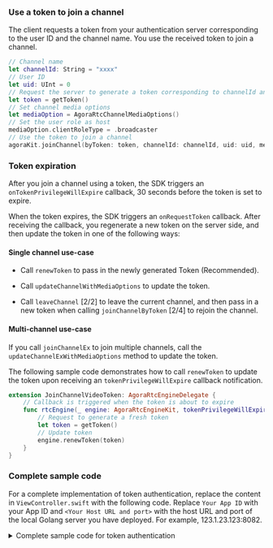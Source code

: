 
### Use a token to join a channel

The client requests a token from your authentication server corresponding to the user ID and the channel name. You use the received token to join a channel.

```swift
// Channel name
let channelId: String = "xxxx"
// User ID
let uid: UInt = 0
// Request the server to generate a token corresponding to channelId and uid
let token = getToken()
// Set channel media options
let mediaOption = AgoraRtcChannelMediaOptions()
// Set the user role as host
mediaOption.clientRoleType = .broadcaster
// Use the token to join a channel
agoraKit.joinChannel(byToken: token, channelId: channelId, uid: uid, mediaOptions: mediaOption)
```

### Token expiration 

After you join a channel using a token, the SDK triggers an `onTokenPrivilegeWillExpire` callback, 30 seconds before the token is set to expire.

When the token expires, the SDK triggers an `onRequestToken` callback. After receiving the callback, you regenerate a new token on the server side, and then update the token in one of the following ways:

#### Single channel use-case

* Call `renewToken` to pass in the newly generated Token (Recommended).

* Call `updateChannelWithMediaOptions` to update the token.

* Call `leaveChannel` [2/2] to leave the current channel, and then pass in a new token when calling `joinChannelByToken` [2/4] to rejoin the channel.

#### Multi-channel use-case

If you call `joinChannelEx` to join multiple channels, call the `updateChannelExWithMediaOptions` method to update the token.

The following sample code demonstrates how to call `renewToken` to update the token upon receiving an `tokenPrivilegeWillExpire` callback notification.

```swift
extension JoinChannelVideoToken: AgoraRtcEngineDelegate {
    // Callback is triggered when the token is about to expire
    func rtcEngine(_ engine: AgoraRtcEngineKit, tokenPrivilegeWillExpire token: String) {
        // Request to generate a fresh token
        let token = getToken()
        // Update token
        engine.renewToken(token)
    }
}
```

### Complete sample code

For a complete implementation of token authentication, replace the content in `ViewController.swift` with the following code. Replace `Your App ID` with your App ID and `<Your Host URL and port>` with the host URL and port of the local Golang server you have deployed. For example, 123.1.23.123:8082.

<details>
<summary>Complete sample code for token authentication</summary>
<CodeBlock language="java" showLineNumbers>
{`import UIKit

public enum TokenError: Error{
    case noData
    case invalidData
}

class ViewController: UIViewController {
    var localView: UIView!
    var remoteView: UIView!

    var agoraKit: AgoraRtcEngineKit!

    override func viewDidLoad() {
        super.viewDidLoad()
        //After loading the view, you can make other settings
        initView()
        initializeAgoraEngine()
        setClientRole()
        setupLocalVideo()
        fetchToken(channelName: "test", userId: 1234, role: 1){ result in
            switch result {
            case .success(let token):
                print("token is: \(token)")
                self.joinChannel(token: token)
            case .failure(let err):
                print("Could not fetch token: \(err)")
            }
        }
    }

    override func viewDidLayoutSubviews(){
        super.viewDidLayoutSubviews()
        remoteView.frame = self.view.bounds
        localView.frame = CGRect(x: self.view.bounds.width - 90, y: 0, width: 90, height: 160)
    }

    override func viewDidDisappear(_ animated: Bool) {
        super.viewDidDisappear(true)
        leaveChannel()
        destroy()
    }

    func initView(){
        remoteView = UIView()
        self.view.addSubview(remoteView)
        localView = UIView()
        self.view.addSubview(localView)
    }

    func initializeAgoraEngine(){
        let config = AgoraRtcEngineConfig()
        config.appId = "Your App ID"
        config.channelProfile = .liveBroadcasting
        agoraKit = AgoraRtcEngineKit.sharedEngine(with: config, delegate: self)
        if agoraKit != nil{
            print("Initialization successful")
        }
        else{
            print("Initialization failed")
        }
    }

    func setClientRole(){
        agoraKit.setClientRole(.broadcaster)
    }

    func setupLocalVideo(){
        agoraKit.enableVideo()
        agoraKit.startPreview()
        let videoCanvas = AgoraRtcVideoCanvas()
        videoCanvas.uid = 0
        videoCanvas.renderMode = .hidden
        videoCanvas.view = localView
        agoraKit.setupLocalVideo(videoCanvas)
    }

    func joinChannel(token:String){
        let option = AgoraRtcChannelMediaOptions()
        agoraKit.joinChannel(byToken: token, channelId: "test", uid: 123456, mediaOptions: option)
    }

    func leaveChannel(){
        agoraKit.stopPreview()
        agoraKit.leaveChannel(nil)
    }

    func destroy(){
        AgoraRtcEngineKit.destroy()
    }

    func fetchToken(channelName: String, userId: UInt, role: UInt,
        callback: @escaping (Result<String, Error>) -> Void
    ){
        let url = URL(string: "http://<Your Host URL and port>/fetch_rtc_token")
        let parameters = ["uid":userId,"channelName": channelName, "role": role] as [String : Any]

        print(parameters.self)

        var request = URLRequest(
            url: url!,
            timeoutInterval: 10
        )

        request.httpMethod = "POST"

        do {
            request.httpBody = try JSONSerialization.data(withJSONObject: parameters, options: .prettyPrinted)
        }
        catch let error {
            print(error.localizedDescription)
        }

        URLSession.shared.dataTask(with: request){data, _, err in
            guard let data = data else {
                if let err = err {
                    callback(.failure(err))
                }
                else {
                    callback(.failure(TokenError.noData))
                }
            return
        }

        let responseJSON = try? JSONSerialization.jsonObject(with: data, options: [])

        if let responseDict = responseJSON as? [String: Any], let token = responseDict["token"] as? String {
            callback(.success(token))
        } else {
            callback(.failure(TokenError.invalidData))
        }

    }.resume()
}
}

extension ViewController: AgoraRtcEngineDelegate{
    func rtcEngine(_ engine: AgoraRtcEngineKit, didJoinedOfUid uid: UInt, elapsed: Int){
        let videoCanvas = AgoraRtcVideoCanvas()
        videoCanvas.uid = uid
        videoCanvas.renderMode = .hidden
        videoCanvas.view = remoteView
        agoraKit.setupRemoteVideo(videoCanvas)
    }

    func rtcEngine(_ engine: AgoraRtcEngineKit, tokenPrivilegeWillExpire token: String) {
        self.fetchToken(channelName: "test", userId: 1234, role: 1){ result in
            switch result {
            case .success(let token):
                print("token is: \(token)")
                self.agoraKit.renewToken(token)
                print("Renewed the token")
            case .failure(let err):
                print("Could not fetch token: \(err)")
            }
        }
    }

    func rtcEngine(_ engine: AgoraRtcEngineKit, connectionStateChanged state: AgoraConnectionState, reason: AgoraConnectionChangedReason) {
        print("Connection state changed to")
        print(state.rawValue)
    }

    func rtcEngineRequestToken(_ engine: AgoraRtcEngineKit) {
        fetchToken(channelName: "test", userId: 1234, role: 1){ result in
            switch result {
                case .success(let token):
                    print("token is: \(token)")
                    self.joinChannel(token: token)
                case .failure(let err):
                    print("Could not fetch token: \(err)")
                }
        }
    }
}`}
</CodeBlock>
</details>
